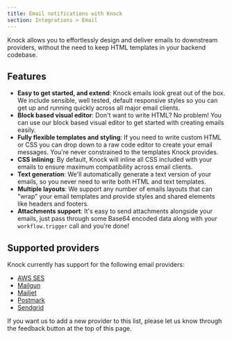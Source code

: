 ```yaml
---
title: Email notifications with Knock
section: Integrations > Email
---
```


Knock allows you to effortlessly design and deliver emails to downstream providers, without the need to keep HTML templates in your backend codebase.

## Features

- **Easy to get started, and extend**: Knock emails look great out of the box. We include sensible, well tested, default responsive styles so you can get up and running quickly across all major email clients.
- **Block based visual editor**: Don't want to write HTML? No problem! You can use our block based visual editor to get started with creating emails easily.
- **Fully flexible templates and styling**: If you need to write custom HTML or CSS you can drop down to a raw code editor to create your email messages. You're never constrained to the templates Knock provides.
- **CSS inlining**: By default, Knock will inline all CSS included with your emails to ensure maximum compatibility across email clients.
- **Text generation**: We'll automatically generate a text version of your emails, so you never need to write both HTML and text templates.
- **Multiple layouts**: We support any number of emails layouts that can "wrap" your email templates and provide styles and shared elements like headers and footers.
- **Attachments support**: It's easy to send attachments alongside your emails, just pass through some Base64 encoded data along with your `workflow.trigger` call and you're done!

## Supported providers

Knock currently has support for the following email providers:

- [AWS SES](/integrations/email/aws-ses)
- [Mailgun](/integrations/email/mailgun)
- [Mailjet](/integrations/email/mailjet)
- [Postmark](/integrations/email/postmark)
- [Sendgrid](/integrations/email/sendgrid)

If you want us to add a new provider to this list, please let us know through the feedback button at the top of this page.
